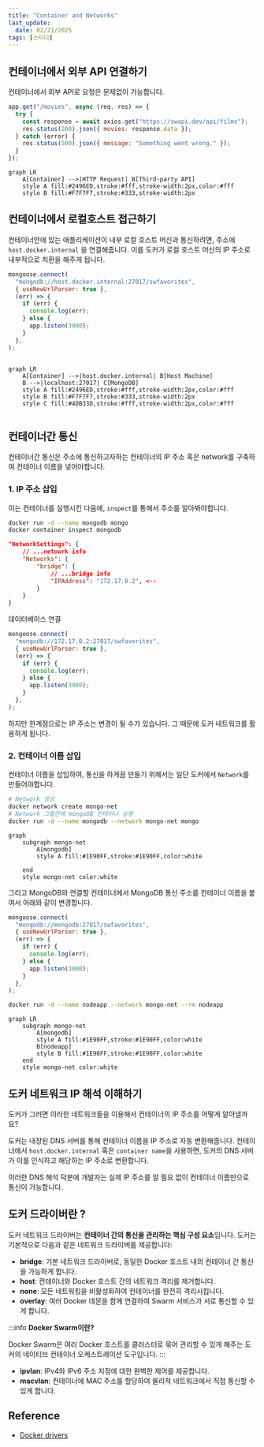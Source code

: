 ```yaml
---
title: "Container and Networks"
last_update:
  date: 02/21/2025
tags: [스터디]
---
```


## 컨테이너에서 외부 API 연결하기

컨테이너에서 외부 API로 요청은 문제없이 가능합니다.

```js
app.get("/movies", async (req, res) => {
  try {
    const response = await axios.get("https://swapi.dev/api/films");
    res.status(200).json({ movies: response.data });
  } catch (error) {
    res.status(500).json({ message: "Something went wrong." });
  }
});
```

```mermaid
graph LR
    A[Container] -->|HTTP Request| B[Third-party API]
    style A fill:#2496ED,stroke:#fff,stroke-width:2px,color:#fff
    style B fill:#F7F7F7,stroke:#333,stroke-width:2px

```

## 컨테이너에서 로컬호스트 접근하기

컨테이너안에 있는 애플리케이션이 내부 로컬 호스트 머신과 통신하려면, 주소에 `host.docker.internal` 을 연결해줍니다.
이를 도커가 로컬 호스트 머신의 IP 주소로 내부적으로 치환을 해주게 됩니다.

```js
mongoose.connect(
  "mongodb://host.docker.internal:27017/swfavorites",
  { useNewUrlParser: true },
  (err) => {
    if (err) {
      console.log(err);
    } else {
      app.listen(3000);
    }
  },
);
```

```mermaid

graph LR
    A[Container] -->|host.docker.internal| B[Host Machine]
    B -->|localhost:27017| C[MongoDB]
    style A fill:#2496ED,stroke:#fff,stroke-width:2px,color:#fff
    style B fill:#F7F7F7,stroke:#333,stroke-width:2px
    style C fill:#4DB33D,stroke:#fff,stroke-width:2px,color:#fff


```

## 컨테이너간 통신

컨테이너간 통신은 주소에 통신하고자하는 컨테이너의 IP 주소 혹은 network를 구축하여 컨테이너 이름을 넣어야합니다.

### 1. IP 주소 삽입

이는 컨테이너를 실행시킨 다음에, `inspect`를 통해서 주소를 알아봐야합니다.

```bash
docker run -d --name mongodb mongo
docker container inspect mongodb
```

```json
"NetworkSettings": {
    // ...netowrk info
    "Networks": {
        "bridge": {
            // ...bridge info
            "IPAddress": "172.17.0.2", <--
        }
    }
}
```

데이터베이스 연결

```js
mongoose.connect(
  "mongodb://172.17.0.2:27017/swfavorites",
  { useNewUrlParser: true },
  (err) => {
    if (err) {
      console.log(err);
    } else {
      app.listen(3000);
    }
  },
);
```

하지만 한계점으로는 IP 주소는 변경이 될 수가 있습니다. 그 때문에 도커 네트워크를 활용하게 됩니다.

### 2. 컨테이너 이름 삽입

컨테이너 이름을 삽입하여, 통신을 하게끔 만들기 위해서는 일단 도커에서 `Network`를 만들어야합니다.

```bash
# Network 생성
docker network create mongo-net
# Network 그룹안에 mongoDB 컨테이너 실행
docker run -d --name mongodb --network mongo-net mongo
```

```mermaid
graph
    subgraph mongo-net
        A[mongodb]
        style A fill:#1E90FF,stroke:#1E90FF,color:white

    end
    style mongo-net color:white

```

그리고 MongoDB와 연결할 컨테이너에서 MongoDB 통신 주소를 컨테이너 이름을 붙여서 아래와 같이 변경합니다.

```js
mongoose.connect(
  "mongodb://mongodb:27017/swfavorites",
  { useNewUrlParser: true },
  (err) => {
    if (err) {
      console.log(err);
    } else {
      app.listen(3000);
    }
  },
);
```

```bash
docker run -d --name nodeapp --network mongo-net --rm nodeapp
```

```mermaid
graph LR
    subgraph mongo-net
        A[mongodb]
        style A fill:#1E90FF,stroke:#1E90FF,color:white
        B[nodeapp]
        style B fill:#1E90FF,stroke:#1E90FF,color:white
    end
    style mongo-net color:white

```

## 도커 네트워크 IP 해석 이해하기

도커가 그러면 이러한 네트워크들을 이용해서 컨테이너의 IP 주소를 어떻게 알아낼까요?

도커는 내장된 DNS 서버를 통해 컨테이너 이름을 IP 주소로 자동 변환해줍니다. 컨테이너에서 `host.docker.internal` 혹은 `container name`을 사용하면, 도커의 DNS 서버가 이를 인식하고 해당하는 IP 주소로 변환합니다.

이러한 DNS 해석 덕분에 개발자는 실제 IP 주소를 알 필요 없이 컨테이너 이름만으로 통신이 가능합니다.

## 도커 드라이버란 ?

도커 네트워크 드라이버는 **컨테이너 간의 통신을 관리하는 핵심 구성 요소**입니다. 도커는 기본적으로 다음과 같은 네트워크 드라이버를 제공합니다:

- **bridge**: 기본 네트워크 드라이버로, 동일한 Docker 호스트 내의 컨테이너 간 통신을 가능하게 합니다.
- **host**: 컨테이너와 Docker 호스트 간의 네트워크 격리를 제거합니다.
- **none**: 모든 네트워킹을 비활성화하여 컨테이너를 완전히 격리시킵니다.
- **overlay**: 여러 Docker 데몬을 함께 연결하여 Swarm 서비스가 서로 통신할 수 있게 합니다.

:::info
**Docker Swarm이란?**

Docker Swarm은 여러 Docker 호스트를 클러스터로 묶어 관리할 수 있게 해주는 도커의 네이티브 컨테이너 오케스트레이션 도구입니다. 
:::

- **ipvlan**: IPv4와 IPv6 주소 지정에 대한 완벽한 제어를 제공합니다.
- **macvlan**: 컨테이너에 MAC 주소를 할당하여 물리적 네트워크에서 직접 통신할 수 있게 합니다.


## Reference

- [Docker drivers](https://docs.docker.com/engine/network/#drivers)
